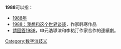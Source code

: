 '''1988'''可以指：
*[[1988年|1988年]]
*[[1988：我想和这个世界谈谈|1988：我想和这个世界谈谈]]，作家韩寒作品
*[[請回答1988|請回答1988]]，申元浩導演和李祐汀作家合作的連續劇。

{{disambig}}

[[Category:数字消歧义|Category:数字消歧义]]